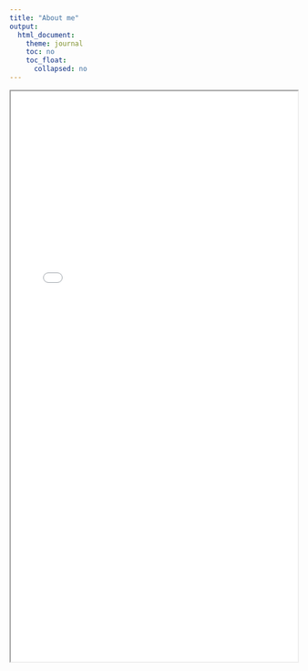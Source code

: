 ```yaml
---
title: "About me"
output: 
  html_document:
    theme: journal
    toc: no
    toc_float:
      collapsed: no
---
```


<iframe src="Documents/resume_2.pdf" width="100%" height="1000px">
